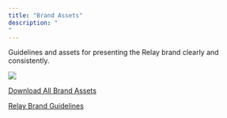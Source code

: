 ```yaml
---
title: "Brand Assets"
description: "
"
---
```


Guidelines and assets for presenting the Relay brand clearly and consistently.

![](/images/lockup_black.png)

[Download All Brand Assets](https://drive.google.com/drive/folders/1cI223F-K1IR6Vumy7xJymLOkEbyyD0r5?dmr=1&ec=wgc-drive-hero-goto)

[Relay Brand Guidelines](https://www.figma.com/proto/6Qbgd0xJHFayzrQoeN15Mn/Design-System--New-?page-id=870%3A2723&node-id=872-3179&viewport=434%2C-70%2C0.18&t=Vjai7d5ZFxenfwjG-1&scaling=contain&content-scaling=fixed)
